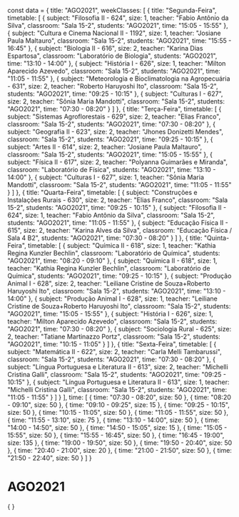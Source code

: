 const data = {
  title: "AGO2021",
  weekClasses: [
    {
      title: "Segunda-Feira",
      timetable: [
        {
          subject: "Filosofia II - 624",
          size: 1,
          teacher: "Fabio Antônio da Silva",
          classroom: "Sala 15-2",
          students: "AGO2021",
          time: "15:05 - 15:55"
        },
        {
          subject: "Cultura e Cinema Nacional II - 1192",
          size: 1,
          teacher: "Josiane Paula Maltauro",
          classroom: "Sala 15-2",
          students: "AGO2021",
          time: "15:55 - 16:45"
        },
        {
          subject: "Biologia II - 616",
          size: 2,
          teacher: "Karina Dias Espartosa",
          classroom: "Laboratório de Biologia",
          students: "AGO2021",
          time: "13:10 - 14:00"
        },
        {
          subject: "História I - 626",
          size: 1,
          teacher: "Milton Aparecido Azevedo",
          classroom: "Sala 15-2",
          students: "AGO2021",
          time: "11:05 - 11:55"
        },
        {
          subject: "Meteorologia e Bioclimatologia na Agropecuária - 631",
          size: 2,
          teacher: "Roberto Haruyoshi Ito",
          classroom: "Sala 15-2",
          students: "AGO2021",
          time: "09:25 - 10:15"
        },
        {
          subject: "Culturas I - 627",
          size: 2,
          teacher: "Sônia Maria Mandotti",
          classroom: "Sala 15-2",
          students: "AGO2021",
          time: "07:30 - 08:20"
        }
      ]
    },
    {
      title: "Terça-Feira",
      timetable: [
        {
          subject: "Sistemas Agroflorestais - 629",
          size: 2,
          teacher: "Elias Franco",
          classroom: "Sala 15-2",
          students: "AGO2021",
          time: "07:30 - 08:20"
        },
        {
          subject: "Geografia II - 623",
          size: 2,
          teacher: "Jhones Donizetti Mendes",
          classroom: "Sala 15-2",
          students: "AGO2021",
          time: "09:25 - 10:15"
        },
        {
          subject: "Artes II - 614",
          size: 2,
          teacher: "Josiane Paula Maltauro",
          classroom: "Sala 15-2",
          students: "AGO2021",
          time: "15:05 - 15:55"
        },
        {
          subject: "Física II - 617",
          size: 2,
          teacher: "Polyanna Guimarães e Miranda",
          classroom: "Laboratório de Física",
          students: "AGO2021",
          time: "13:10 - 14:00"
        },
        {
          subject: "Culturas I - 627",
          size: 1,
          teacher: "Sônia Maria Mandotti",
          classroom: "Sala 15-2",
          students: "AGO2021",
          time: "11:05 - 11:55"
        }
      ]
    },
    {
      title: "Quarta-Feira",
      timetable: [
        {
          subject: "Construções e Instalações Rurais - 630",
          size: 2,
          teacher: "Elias Franco",
          classroom: "Sala 15-2",
          students: "AGO2021",
          time: "09:25 - 10:15"
        },
        {
          subject: "Filosofia II - 624",
          size: 1,
          teacher: "Fabio Antônio da Silva",
          classroom: "Sala 15-2",
          students: "AGO2021",
          time: "11:05 - 11:55"
        },
        {
          subject: "Educação Física II - 615",
          size: 2,
          teacher: "Karina Alves da Silva",
          classroom: "Educação Física / Sala 4 B2",
          students: "AGO2021",
          time: "07:30 - 08:20"
        }
      ]
    },
    {
      title: "Quinta-Feira",
      timetable: [
        {
          subject: "Química II - 618",
          size: 1,
          teacher: "Kathia Regina Kunzler Bechlin",
          classroom: "Laboratório de Química",
          students: "AGO2021",
          time: "08:20 - 09:10"
        },
        {
          subject: "Química II - 618",
          size: 1,
          teacher: "Kathia Regina Kunzler Bechlin",
          classroom: "Laboratório de Química",
          students: "AGO2021",
          time: "09:25 - 10:15"
        },
        {
          subject: "Produção Animal I - 628",
          size: 2,
          teacher: "Leiliane Cristine de Souza+Roberto Haruyoshi Ito",
          classroom: "Sala 15-2",
          students: "AGO2021",
          time: "13:10 - 14:00"
        },
        {
          subject: "Produção Animal I - 628",
          size: 1,
          teacher: "Leiliane Cristine de Souza+Roberto Haruyoshi Ito",
          classroom: "Sala 15-2",
          students: "AGO2021",
          time: "15:05 - 15:55"
        },
        {
          subject: "História I - 626",
          size: 1,
          teacher: "Milton Aparecido Azevedo",
          classroom: "Sala 15-2",
          students: "AGO2021",
          time: "07:30 - 08:20"
        },
        {
          subject: "Sociologia Rural - 625",
          size: 2,
          teacher: "Tatiane Martinazzo Portz",
          classroom: "Sala 15-2",
          students: "AGO2021",
          time: "10:15 - 11:05"
        }
      ]
    },
    {
      title: "Sexta-Feira",
      timetable: [
        {
          subject: "Matemática II - 622",
          size: 2,
          teacher: "Carla Melli Tambarussi",
          classroom: "Sala 15-2",
          students: "AGO2021",
          time: "07:30 - 08:20"
        },
        {
          subject: "Língua Portuguesa e Literatura II - 613",
          size: 2,
          teacher: "Michelli Cristina Galli",
          classroom: "Sala 15-2",
          students: "AGO2021",
          time: "09:25 - 10:15"
        },
        {
          subject: "Língua Portuguesa e Literatura II - 613",
          size: 1,
          teacher: "Michelli Cristina Galli",
          classroom: "Sala 15-2",
          students: "AGO2021",
          time: "11:05 - 11:55"
        }
      ]
    }
  ],
  time: [
    {
      time: "07:30 - 08:20",
      size: 50
    },
    {
      time: "08:20 - 09:10",
      size: 50
    },
    {
      time: "09:10 - 09:25",
      size: 15
    },
    {
      time: "09:25 - 10:15",
      size: 50
    },
    {
      time: "10:15 - 11:05",
      size: 50
    },
    {
      time: "11:05 - 11:55",
      size: 50
    },
    {
      time: "11:55 - 13:10",
      size: 75
    },
    {
      time: "13:10 - 14:00",
      size: 50
    },
    {
      time: "14:00 - 14:50",
      size: 50
    },
    {
      time: "14:50 - 15:05",
      size: 15
    },
    {
      time: "15:05 - 15:55",
      size: 50
    },
    {
      time: "15:55 - 16:45",
      size: 50
    },
    {
      time: "16:45 - 19:00",
      size: 135
    },
    {
      time: "19:00 - 19:50",
      size: 50
    },
    {
      time: "19:50 - 20:40",
      size: 50
    },
    {
      time: "20:40 - 21:00",
      size: 20
    },
    {
      time: "21:00 - 21:50",
      size: 50
    },
    {
      time: "21:50 - 22:40",
      size: 50
    }
  ]
}

# AGO2021

<div>
    {
        <Grid
            title={data.title} 
            weekClasses={data.weekClasses} 
            time={data.time}
        />
    }
</div>
